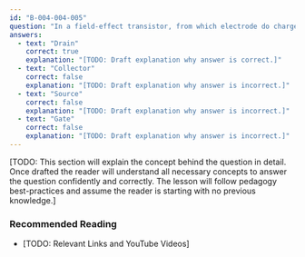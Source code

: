 ```yaml
---
id: "B-004-004-005"
question: "In a field-effect transistor, from which electrode do charge carriers leave the channel?"
answers:
  - text: "Drain"
    correct: true
    explanation: "[TODO: Draft explanation why answer is correct.]"
  - text: "Collector"
    correct: false
    explanation: "[TODO: Draft explanation why answer is incorrect.]"
  - text: "Source"
    correct: false
    explanation: "[TODO: Draft explanation why answer is incorrect.]"
  - text: "Gate"
    correct: false
    explanation: "[TODO: Draft explanation why answer is incorrect.]"
---
```


[TODO: This section will explain the concept behind the question in detail. Once drafted the reader will understand all necessary concepts to answer the question confidently and correctly. The lesson will follow pedagogy best-practices and assume the reader is starting with no previous knowledge.]

### Recommended Reading

- [TODO: Relevant Links and YouTube Videos]
